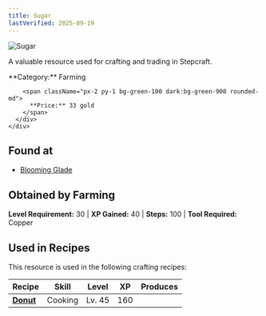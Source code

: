 ```yaml
---
title: Sugar
lastVerified: 2025-09-19
---
```


<div className="flex items-start gap-6 mb-8">
  <div className="flex-shrink-0">
    <img src="/assets/resources/farming/sugar.png" alt="Sugar" className="w-24 h-24 border rounded-lg" />
  </div>
  <div className="flex-1">
    <div className="space-y-2">
      <p className="text-lg text-muted-foreground">A valuable resource used for crafting and trading in Stepcraft.</p>
      <div className="flex flex-wrap gap-4 text-sm">
        <span className="px-2 py-1 bg-blue-100 dark:bg-blue-900 rounded-md">
          **Category:** Farming
        </span>
        
        <span className="px-2 py-1 bg-green-100 dark:bg-green-900 rounded-md">
          **Price:** 33 gold
        </span>
      </div>
    </div>
  </div>
</div>

## Found at

- [Blooming Glade](/docs/map/individual/blooming_glade)

## Obtained by Farming

**Level Requirement:** 30 | **XP Gained:** 40 | **Steps:** 100 | **Tool Required:** Copper

## Used in Recipes

This resource is used in the following crafting recipes:

| Recipe                                    | Skill   | Level  | XP  | Produces |
| ----------------------------------------- | ------- | ------ | --- | -------: |
| **[Donut](/docs/items/individual/donut)** | Cooking | Lv. 45 | 160 |          |
